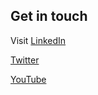 ## Get in touch

Visit [LinkedIn](https://www.linkedin.com/in/nathanielgcowan/)

[Twitter](https://twitter.com/Nathani28979817)

[YouTube](https://www.youtube.com/channel/UCEEOkVIuRZIhV_nlA6XIe5Q)
